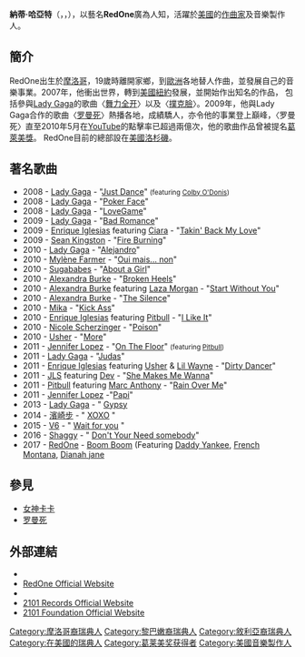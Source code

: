 {{Infobox musical artist <!-- See Wikipedia:WikiProject Musicians -->
| name                = RedOne 
| image               =RedOne 2017 press image.jpg
| image_size          = 250px
| caption             = Nadir Khayat於得土安，2016年
| birth_name          = Nadir Khayat
| birth_date          = {{birth date and age|df=yes|1972|4|9}}
| birth_place         = {{MAR}}[[得土安|得土安]]
| background          = non_performing_personnel
| alias               = Nadir K、RedOne、TheOne
| origin              = [[摩洛哥|摩洛哥]]
| genre               = [[流行_(音樂類型)|流行]]、[[歐陸舞曲|歐陸舞曲]]、[[浩室音樂|浩室音樂]]
| occupation          = [[音樂製作人|音樂製作人]]、[[詞曲作家|詞曲作家]]、[[Music_executive|Music executive]]
| instruments         =
| years_active        = 1991－至今
| label               = [[2101_Records|2101 Records]]、[[Cash_Money_Records|Cash Money Records]]、[[Interscope|Interscope]]、[[Universal_Republic_Records|Universal Republic]]、[[Island_Records|Island]]
| associated_acts     = [[Lady_Gaga|Lady Gaga]]、[[Pitbull_(rapper)|Pitbull]]、[[Jennifer_Lopez|Jennifer Lopez]]、[[Paulina_Rubio|Paulina Rubio]]、[[Enrique_Iglesias|Enrique Iglesias]]、[[Inna|Inna]]、[[Alexandra_Burke|Alexandra Burke]]
| website             = {{url|redoneprod.com}}
| notable_instruments = 
}}
'''納蒂·哈亞特'''（{{lang-en|Nadir Khayat}}，{{lang-ar|نادر الخياط}}，{{bd|1972年|4月9日}}），以藝名'''RedOne'''廣為人知，活躍於[[美國|美國]]的[[作曲家|作曲家]]及音樂製作人。

==簡介==
RedOne出生於[[摩洛哥|摩洛哥]]，19歲時離開家鄉，到[[歐洲|歐洲]]各地替人作曲，並發展自己的音樂事業。2007年，他衝出世界，轉到[[美國|美國]][[紐約|紐約]]發展，並開始作出知名的作品， 包括參與[[Lady_Gaga|Lady Gaga]]的歌曲〈[[舞力全开|舞力全开]]〉以及〈[[撲克臉_(嘎嘎小姐单曲)|撲克臉]]〉。2009年，他與Lady Gaga合作的歌曲〈[[罗曼死|罗曼死]]〉熱播各地，成績驕人，亦令他的事業登上巔峰，〈罗曼死〉直至2010年5月在[[YouTube|YouTube]]的點擊率已超過兩億次，他的歌曲作品曾被提名[[葛萊美獎|葛萊美獎]]。
RedOne目前的總部設在[[美國|美國]][[洛杉磯|洛杉磯]]。

==著名歌曲==

*2008 - [[Lady_Gaga|Lady Gaga]] - "[[Just_Dance|Just Dance]]" <small>(featuring [[Colby_O'Donis|Colby O'Donis]])</small>
*2008 - [[Lady_Gaga|Lady Gaga]] - "[[Poker_Face|Poker Face]]"
*2008 - [[Lady_Gaga|Lady Gaga]] - "[[LoveGame|LoveGame]]"
*2009 - [[Lady_Gaga|Lady Gaga]] - "[[Bad_Romance|Bad Romance]]"
*2009 - [[Enrique_Iglesias|Enrique Iglesias]] featuring [[Ciara|Ciara]] - "[[Takin'_Back_My_Love|Takin' Back My Love]]"
*2009 - [[Sean_Kingston|Sean Kingston]] - "[[Fire_Burning|Fire Burning]]"
*2010 - [[Lady_Gaga|Lady Gaga]] - "[[Alejandro|Alejandro]]"
*2010 - [[Mylène_Farmer|Mylène Farmer]] - "[[Oui_mais..._non|Oui mais... non]]"
*2010 - [[Sugababes|Sugababes]] - "[[About_a_Girl|About a Girl]]"
*2010 - [[Alexandra_Burke|Alexandra Burke]] - "[[Broken_Heels|Broken Heels]]"
*2010 - [[Alexandra_Burke|Alexandra Burke]] featuring [[Laza_Morgan|Laza Morgan]] - "[[Start_Without_You|Start Without You]]"
*2010 - [[Alexandra_Burke|Alexandra Burke]] - "[[The_Silence|The Silence]]"
*2010 - [[Mika_(singer)|Mika]] - "[[Kick_Ass|Kick Ass]]"
*2010 - [[Enrique_Iglesias|Enrique Iglesias]] featuring [[Pitbull_(rapper)|Pitbull]] - "[[I_Like_It|I Like It]]"
*2010 - [[Nicole_Scherzinger|Nicole Scherzinger]] - "[[Poison|Poison]]"
*2010 - [[Usher_(entertainer)|Usher]] - "[[More|More]]"
*2011 - [[Jennifer_Lopez|Jennifer Lopez]] - "[[On_The_Floor|On The Floor]]" <small>(featuring [[Pitbull_(rapper)|Pitbull]])</small>
*2011 - [[Lady_Gaga|Lady Gaga]] - "[[Judas|Judas]]"
*2011 - [[Enrique_Iglesias|Enrique Iglesias]] featuring [[Usher_(entertainer)|Usher]] & [[Lil_Wayne|Lil Wayne]] - "[[Dirty_Dancer|Dirty Dancer]]"
*2011 - [[JLS|JLS]] featuring [[Dev_(singer)|Dev]] - "[[She_Makes_Me_Wanna|She Makes Me Wanna]]"
*2011 - [[Pitbull_(rapper)|Pitbull]] featuring [[Marc_Anthony|Marc Anthony]] - "[[Rain_Over_Me|Rain Over Me]]"
*2011 - [[Jennifer_Lopez|Jennifer Lopez]] -"[[Papi_(song)|Papi]]"
*2013 - [[Lady_Gaga|Lady Gaga]] - " [[Gypsy|Gypsy]]
*2014 - [[濱崎步|濱崎步]] - " [[XOXO|XOXO]] "
*2015 - [[V6|V6]] - " [[Wait_for_you|Wait for you]] "
*2016 - [[Shaggy|Shaggy]] - " [[Don't_Your_Need_somebody|Don't Your Need somebody]]"
*2017 - [[RedOne|RedOne]] - [[Boom_Boom|Boom Boom]] (Featuring [[Daddy_Yankee|Daddy Yankee]], [[French_Montana|French Montana]], [[Dianah_jane|Dianah jane]]

==參見==
*[[女神卡卡|女神卡卡]]
*[[罗曼死|罗曼死]]

==外部連結==
* {{twitter|RedOne_Official}}
* [http://www.redoneprod.com/ RedOne Official Website]{{Wayback|url=http://www.redoneprod.com/ |date=20110709234741 }}
* {{MusicBrainz artist|id=8c84402d-f282-4afc-8d64-049bdaabb92d|name=RedOne}}
* [http://www.2101records.com/ 2101 Records Official Website]{{Wayback|url=http://www.2101records.com/ |date=20151008052529 }}
* [http://www.2101foundation.org/ 2101 Foundation Official Website]{{Wayback|url=http://www.2101foundation.org/ |date=20150801024619 }}

{{normdaten}}
{{DEFAULTSORT: Red One}}
[[Category:摩洛哥裔瑞典人|Category:摩洛哥裔瑞典人]]
[[Category:黎巴嫩裔瑞典人|Category:黎巴嫩裔瑞典人]]
[[Category:敘利亞裔瑞典人|Category:敘利亞裔瑞典人]]
[[Category:在美國的瑞典人|Category:在美國的瑞典人]]
[[Category:葛莱美奖获得者|Category:葛莱美奖获得者]]
[[Category:美國音樂製作人|Category:美國音樂製作人]]